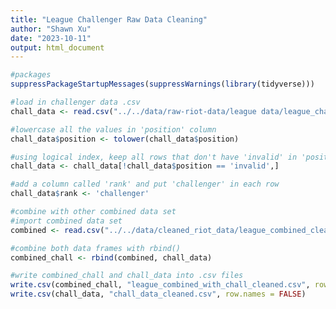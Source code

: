 ```yaml
---
title: "League Challenger Raw Data Cleaning"
author: "Shawn Xu"
date: "2023-10-11"
output: html_document
---
```

```r
#packages
suppressPackageStartupMessages(suppressWarnings(library(tidyverse)))
```


```r
#load in challenger data .csv
chall_data <- read.csv("../../data/raw-riot-data/league data/league_chall.csv")
```

```r
#lowercase all the values in 'position' column
chall_data$position <- tolower(chall_data$position)

#using logical index, keep all rows that don't have 'invalid' in 'position' column
chall_data <- chall_data[!chall_data$position == 'invalid',]

#add a column called 'rank' and put 'challenger' in each row
chall_data$rank <- 'challenger'

```

```r
#combine with other combined data set
#import combined data set
combined <- read.csv("../../data/cleaned_riot_data/league_combined_cleaned.csv")

#combine both data frames with rbind()
combined_chall <- rbind(combined, chall_data)

```

```r
#write combined_chall and chall_data into .csv files
write.csv(combined_chall, "league_combined_with_chall_cleaned.csv", row.names = FALSE)
write.csv(chall_data, "chall_data_cleaned.csv", row.names = FALSE)

```



